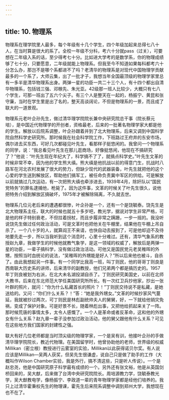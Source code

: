 ```yaml
---
---
---
```

title: 10. 物理系
---




物理系在理学院里人最多，每个年级有十几个学生，四个年级加起来总得七八十人，在当时算是很大的系了。全校一年级不分科，考六十分就pass（过关），可要想在二年级入系的话，至少得考七十分。比如进大学考的是数学系，你的物理成绩够了七十分，只要愿意，二年级就能上物理系。但我至今不知道如果每科都考六十分怎么办，那岂不是哪个系都进不了吗？老清华的物理系是对现代中国物理学贡献最多的一个系了，大师云集，出了一批才子，我想当年全国最顶级的物理学家里总有一多半是清华物理系出身。两弹一星的功臣一共二十三个人，有十四个都出自清华物理系，包括钱三强、邓稼先、朱光亚。42级那一班人比较少，大概只有七八个学生，可那一班出了五六个尖子。有三个人是整天在一起的，杨振宁、黄昆和张守廉，当时在学生里是出了名的，整天高谈阔论，不但是物理系的一景，而且成了联大的一道景观。

物理系元老叶企孙先生，做过清华理学院院长兼中央研究院总干事（院长蔡元培），是中国近代物理学的开创者，资格最老，后来的一批著名物理学家大都是他的学生。解放以后院系调整，叶企孙跟着并到了北大物理系，后来又调到中国科学院自然科学史研究所。那时候我在社会科学院工作，下班路过王府井的东安市场，偶尔进去买东西，可好几次都碰见叶先生，看那样子挺悠闲的。我曾问一个物理系的同学，说：“我总看见叶先生在那儿逛商场，好像挺悠闲，他现在不搞研究了？”他说：“叶先生现在年纪大了，科学搞不了了，就搞点科学史。”叶先生文革的时候非常不幸，因为他的学生熊大缜。熊大缜是他抗战以前的得意门生，抗战时八路军在河北农村发展了很大的势力，但缺少现代的武器装备，叶先生就把他的这个心爱的学生送到解放区，帮助他们搞军工，被任命负责冀中军区的供给。可是解放以前就搞过几次运动，有一次把熊大缜也牵涉进去，1939年4月，除奸队以“国民党特务”的罪名逮捕他，枪毙了。因为这件事，文革的时候关了叶先生很久，说他把特务介绍到解放区搞破坏，1975年才被解除隔离，不久就去世。

物理系几位元老后来的遭遇都很惨，叶企孙是一个，还有一个是饶毓泰。饶先生是北大物理系主任，联大的时候也就五十多岁吧，教光学，据说对学生非常严格，可是他的样子特别衰老，不但拄着拐杖，而且步履非常之蹒跚，一步一摇的。我没听说饶先生做过任何政治活动，可是文革时也把他关在牛棚里，结果他在牛棚上吊自杀了。一个八十岁的人，就算阎王不来请，也快自动去报到了，可是他却迫不及待地要先走一步，所以当我听到这个消息时，心里十分难过。还有，清华气象系的教授赵九章，我做学生的时候他就教气象学，是这一领域的权威了，解放后是两弹一星的功臣，一辈子搞科学，没有做过政治活动。可他又是国民党元老吴稚晖的外甥，按照当时血统论的说法，“吴稚晖的外甥能是好人？”所以后来他也被斗，自杀了。由此我想起另一件事。有一个同学比我高一班，叫丁则民，他的哥哥丁则良是西南联大历史系的讲师，后来清华的副教授，他们兄弟两个都是搞历史的。1957年丁则良被划为右派，在北大未名湖投湖自杀了。丁则民研究美国史，以前在北师大教书，后来在东北师范大学任美国研究所所长。有一次红卫兵抄他家，抄出一张叶群的照片，就问：“你为什么私藏首长的照片？！”丁则民交待说不是私藏，是她送给的。又问：“你们什么关系？！”答：“她是我外甥女。”文革的时候抄家风气蔓延，我就被抄过两次，可丁则民是林彪副统帅夫人的舅舅，好，一下就给他销灾免祸，变成了保护对象。可是好景不长，随着林彪出事，又把他给抓起来关了一阵。那时候荒唐的事情太多，太令人感慨了。一个人是革命或者反革命，这和他的外甥女有什么关系？赵九章一辈子没参加过政治活动，他的舅父跟他有什么关系？可见在这些地方我们国家的封建性之强。

联大有好几位老师都是当时顶尖级的物理学家，一个是吴有训，他接叶企孙的手做清华理学院院长，教近代物理。在美国留学时，他曾协助他的老师，世界级的权威Millikan（密立根）教授进行云雾室的实验，Millikan以此获得诺贝尔奖。有人说应该是Millikan—吴两人获奖，但吴先生很谦虚，说自己只是做了助手的工作（大概叫作Wilson Chamber实验，我是外行，搞不清这些，只是听人传说）。一个是赵忠尧，他是中国研究原子科学最有成绩的一个。另外还有张文裕，他是从英国剑桥回来的，吴大猷，后来做了台湾中央研究院院长。周培源教力学，饶毓泰教光学，吴大猷教电学，像杨振宁、李政道一辈的青年物理学家都是经他们培养的。我只上过清华霍秉权先生的物理课，霍先生后来院系调整中调到郑州大学，我想现在也不在了。